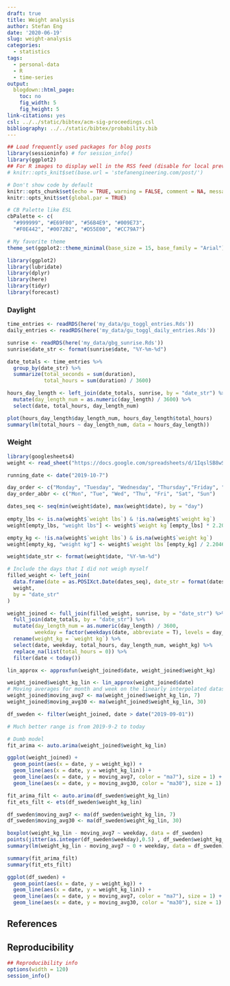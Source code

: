 ```yaml
---
draft: true
title: Weight analysis
author: Stefan Eng
date: '2020-06-19'
slug: weight-analysis
categories:
  - statistics
tags:
  - personal-data
  - R
  - time-series
output:
  blogdown::html_page:
    toc: no
    fig_width: 5
    fig_height: 5
link-citations: yes
csl: ../../static/bibtex/acm-sig-proceedings.csl
bibliography: ../../static/bibtex/probability.bib
---
```



```r
## Load frequently used packages for blog posts
library(sessioninfo) # for session_info()
library(ggplot2)
## For R images to display well in the RSS feed (disable for local preview)
# knitr::opts_knit$set(base.url = 'stefanengineering.com/post/')

# Don't show code by default
knitr::opts_chunk$set(echo = TRUE, warning = FALSE, comment = NA, message = FALSE)
knitr::opts_knit$set(global.par = TRUE)

# CB Palette like ESL
cbPalette <- c(
  "#999999", "#E69F00", "#56B4E9", "#009E73",
  "#F0E442", "#0072B2", "#D55E00", "#CC79A7")

# My favorite theme
theme_set(ggplot2::theme_minimal(base_size = 15, base_family = "Arial"))
```

```r
library(ggplot2)
library(lubridate)
library(dplyr)
library(here)
library(tidyr)
library(forecast)
```

### Daylight

```r
time_entries <- readRDS(here('my_data/gu_toggl_entries.Rds'))
daily_entries <- readRDS(here('my_data/gu_toggl_daily_entries.Rds'))

sunrise <- readRDS(here('my_data/gbg_sunrise.Rds'))
sunrise$date_str <- format(sunrise$date, "%Y-%m-%d")

date_totals <- time_entries %>%
  group_by(date_str) %>%
  summarize(total_seconds = sum(duration),
            total_hours = sum(duration) / 3600)

hours_day_length <- left_join(date_totals, sunrise, by = "date_str") %>%
  mutate(day_length_num = as.numeric(day_length) / 3600) %>%
  select(date, total_hours, day_length_num)

plot(hours_day_length$day_length_num, hours_day_length$total_hours)
summary(lm(total_hours ~ day_length_num, data = hours_day_length))
```

### Weight
```r
library(googlesheets4)
weight <- read_sheet("https://docs.google.com/spreadsheets/d/1IqslSB8wSBfdAF3YtkX7fRZ0uTeeywqbEhKWkndCw2A/edit#gid=0")
```

```r
running_date <- date("2019-10-7")

day_order <- c("Monday", "Tuesday", "Wednesday", "Thursday","Friday", "Saturday", "Sunday")
day_order_abbr <- c("Mon", "Tue", "Wed", "Thu", "Fri", "Sat", "Sun")

dates_seq <- seq(min(weight$date), max(weight$date), by = "day")
  
empty_lbs <- is.na(weight$`weight lbs`) & !is.na(weight$`weight kg`)
weight[empty_lbs, "weight lbs"] <- weight$`weight kg`[empty_lbs] * 2.20462

empty_kg <- !is.na(weight$`weight lbs`) & is.na(weight$`weight kg`)
weight[empty_kg, "weight kg"] <- weight$`weight lbs`[empty_kg] / 2.20462

weight$date_str <- format(weight$date, "%Y-%m-%d")

# Include the days that I did not weigh myself
filled_weight <- left_join(
  data.frame(date = as.POSIXct.Date(dates_seq), date_str = format(dates_seq, "%Y-%m-%d"), stringsAsFactors = FALSE),
  weight,
  by = "date_str"
)

weight_joined <- full_join(filled_weight, sunrise, by = "date_str") %>%
  full_join(date_totals, by = "date_str") %>%
  mutate(day_length_num = as.numeric(day_length) / 3600,
         weekday = factor(weekdays(date, abbreviate = T), levels = day_order_abbr)) %>%
  rename(weight_kg = `weight kg`) %>%
  select(date, weekday, total_hours, day_length_num, weight_kg) %>%
  replace_na(list(total_hours = 0)) %>%
  filter(date < today())

lin_approx <- approxfun(weight_joined$date, weight_joined$weight_kg)

weight_joined$weight_kg_lin <- lin_approx(weight_joined$date)
# Moving averages for month and week on the linearly interpolated dataset
weight_joined$moving_avg7 <- ma(weight_joined$weight_kg_lin, 7)
weight_joined$moving_avg30 <- ma(weight_joined$weight_kg_lin, 30)

df_sweden <- filter(weight_joined, date > date("2019-09-01"))

# Much better range is from 2019-9-2 to today

# Dumb model
fit_arima <- auto.arima(weight_joined$weight_kg_lin)

ggplot(weight_joined) +
  geom_point(aes(x = date, y = weight_kg)) +
  geom_line(aes(x = date, y = weight_kg_lin)) +
  geom_line(aes(x = date, y = moving_avg7, color = "ma7"), size = 1) +
  geom_line(aes(x = date, y = moving_avg30, color = "ma30"), size = 1)
```

```r
fit_arima_filt <- auto.arima(df_sweden$weight_kg_lin)
fit_ets_filt <- ets(df_sweden$weight_kg_lin)

df_sweden$moving_avg7 <- ma(df_sweden$weight_kg_lin, 7)
df_sweden$moving_avg30 <- ma(df_sweden$weight_kg_lin, 30)

boxplot(weight_kg_lin - moving_avg7 ~ weekday, data = df_sweden)
points(jitter(as.integer(df_sweden$weekday),0.5) , df_sweden$weight_kg_lin - df_sweden$moving_avg7 , pch = 21, cex = 0.7, bg = "white", col = "black" )
summary(lm(weight_kg_lin - moving_avg7 ~ 0 + weekday, data = df_sweden))

summary(fit_arima_filt)
summary(fit_ets_filt)

ggplot(df_sweden) +
  geom_point(aes(x = date, y = weight_kg)) +
  geom_line(aes(x = date, y = weight_kg_lin)) +
  geom_line(aes(x = date, y = moving_avg7, color = "ma7"), size = 1) +
  geom_line(aes(x = date, y = moving_avg30, color = "ma30"), size = 1)
```

## References

## Reproducibility

```r
## Reproducibility info
options(width = 120)
session_info()
```

